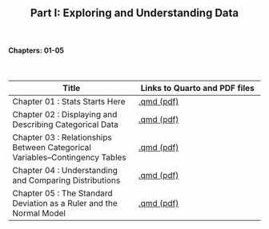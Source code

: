 <h2>
<center>
Part I: Exploring and Understanding Data
</center>
</h2>

</br>
<h4><right>Chapters: 01-05</right></h4>
</br>




Title  | Links to Quarto and PDF files
------------- | -------------
Chapter 01 : Stats Starts Here | <a href='chapterfiles/Chapter01.qmd'>.qmd </a> <a href='chapterfiles/Chapter01.pdf'>(pdf)</a>
Chapter 02 : Displaying and Describing Categorical Data | <a href='chapterfiles/Chapter02.qmd'>.qmd </a> <a href='chapterfiles/Chapter02.pdf'>(pdf)</a>
Chapter 03 : Relationships Between Categorical Variables--Contingency Tables | <a href='chapterfiles/Chapter03.qmd'>.qmd </a> <a href='chapterfiles/Chapter03.pdf'>(pdf)</a>
Chapter 04 : Understanding and Comparing Distributions | <a href='chapterfiles/Chapter04.qmd'>.qmd </a> <a href='chapterfiles/Chapter04.pdf'>(pdf)</a>
Chapter 05 : The Standard Deviation as a Ruler and the Normal Model | <a href='chapterfiles/Chapter05.qmd'>.qmd </a> <a href='chapterfiles/Chapter05.pdf'>(pdf)</a>



